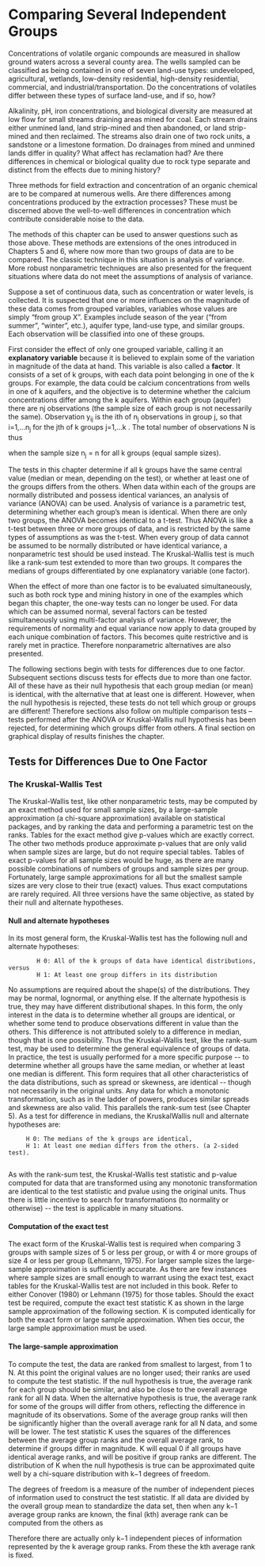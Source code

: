 # Comparing Several Independent Groups   {#ch7}

Concentrations of volatile organic compounds are measured in shallow ground waters across a several county area. The wells sampled can be classified as being contained in one of seven land-use types:  undeveloped, agricultural, wetlands, low-density residential, high-density residential, commercial, and industrial/transportation.  Do the concentrations of volatiles differ between these types of surface land-use, and if so, how?

Alkalinity, pH, iron concentrations, and biological diversity are measured at low flow for small streams draining areas mined for coal.  Each stream drains either unmined land, land strip-mined and then abandoned, or land strip-mined and then reclaimed.  The streams also drain one of two rock units, a sandstone or a limestone formation.  Do drainages from mined and unmined lands differ in quality?  What affect has reclamation had?  Are there differences in chemical or biological quality due to rock type separate and distinct from the effects due to mining history?

Three methods for field extraction and concentration of an organic chemical are to be compared at numerous wells.  Are there differences among concentrations produced by the extraction processes?  These must be discerned above the well-to-well differences in concentration which contribute considerable noise to the data.

The methods of this chapter can be used to answer questions such as those above.  These methods are extensions of the ones introduced in Chapters 5 and 6, where now more than two groups of data are to be compared.  The classic technique in this situation is analysis of variance.  More robust nonparametric techniques are also presented for the frequent situations where data do not meet the assumptions of analysis of variance.

Suppose a set of continuous data, such as concentration or water levels, is collected.  It is suspected that one or more influences on the magnitude of these data comes from grouped variables, variables whose values are simply "from group X".  Examples include season of the year ("from summer", "winter", etc.), aquifer type, land-use type, and similar groups.  Each observation will be classified into one of these groups.

First consider the effect of only one grouped variable, calling it an **explanatory variable** because it is believed to explain some of the variation in magnitude of the data at hand.  This variable is also called a **factor**.  It consists of a set of k groups, with each data point belonging in one of the k groups.  For example, the data could be calcium concentrations from wells in one of k aquifers, and the objective is to determine whether the calcium concentrations differ among the k aquifers.  Within each group (aquifer) there are nj observations (the sample size of each group is not necessarily the same).  Observation y~ij~ is the ith of n~j~ observations in group j, so that i=1,...n~j~ for the jth of k groups j=1,...k .  The total number of observations N is thus 


\begin{equation}
N = \sum_{j=1}^{k} {n_{j}},    \text{which simplifies to N = k*n}\\
\end{equation}

when the sample size n~j~ = n for all k groups (equal sample sizes).

The tests in this chapter determine if all k groups have the same central value (median or mean, depending on the test), or whether at least one of the groups differs from the others.  When data within each of the groups are normally distributed and possess identical variances, an analysis of variance (ANOVA) can be used.  Analysis of variance is a parametric test, determining whether each group's mean is identical.  When there are only two groups, the ANOVA becomes identical to a t-test.  Thus ANOVA is like a t-test between three or more groups of data, and is restricted by the same types of assumptions as was the t-test.  When every group of data cannot be assumed to be normally distributed or have identical variance, a nonparametric test should be used instead.  The Kruskal-Wallis test is much like a rank-sum test extended to more than two groups.  It compares the medians of groups differentiated by one explanatory variable (one factor).

When the effect of more than one factor is to be evaluated simultaneously, such as both rock type and mining history in one of the examples which began this chapter, the one-way tests can no longer be used.  For data which can be assumed normal, several factors can be tested simultaneously using multi-factor analysis of variance.   However, the requirements of normality and equal variance now apply to data grouped by each unique combination of factors.    This becomes quite restrictive and is rarely met in practice.  Therefore nonparametric alternatives are also presented.

The following sections begin with tests for differences due to one factor.  Subsequent sections discuss tests for effects due to more than one factor.   All of these have as their null hypothesis that each group median (or mean) is identical, with the alternative that at least one is different.  However, when the null hypothesis is rejected, these tests do not tell which group or groups are different!  Therefore sections also follow on multiple comparison tests -- tests performed after the ANOVA or Kruskal-Wallis null hypothesis has been rejected, for determining which groups differ from others.  A final section on graphical display of results finishes the chapter.

## Tests for Differences Due to One Factor
### The Kruskal-Wallis Test
The Kruskal-Wallis test, like other nonparametric tests, may be computed by an exact method used for small sample sizes, by a large-sample approximation (a chi-square approximation) available on statistical packages, and by ranking the data and performing a parametric test on the ranks.   Tables for the exact method give p-values which are exactly correct.  The other two methods produce approximate p-values that are only valid when sample sizes are large, but do not require special tables.  Tables of exact p-values for all sample sizes would be huge, as there are many possible combinations of numbers of groups and sample sizes per group.  Fortunately, large sample approximations for all but the smallest sample sizes are very close to their true (exact) values.  Thus exact computations are rarely required. All three versions have the same objective, as stated by their null and alternate hypotheses.

#### Null and alternate hypotheses
In its most general form, the Kruskal-Wallis test has the following null and alternate hypotheses:

            H 0: All of the k groups of data have identical distributions, versus
            H 1: At least one group differs in its distribution

No assumptions are required about the shape(s) of the distributions.  They may be normal, lognormal, or anything else.  If the alternate hypothesis is true, they may have different distributional shapes.  In this form, the only interest in the data is to determine whether all groups are identical, or whether some tend to produce observations different in value than the others.  This difference is not attributed solely to a difference in median, though that is one possibility.  Thus the Kruskal-Wallis test, like the rank-sum test, may be used to determine the general equivalence of groups of data.   
In practice, the test is usually performed for a more specific purpose \-- to determine whether all groups have the same median, or whether at least one median is different.  This form requires that all other characteristics of the data distributions, such as spread or skewness, are identical \-- though not necessarily in the original units.  Any data for which a monotonic transformation, such as in the ladder of powers, produces similar spreads and skewness are also valid.  This parallels the rank-sum test (see Chapter 5).  As a test for difference in medians, the KruskalWallis null and alternate hypotheses are:

         H 0: The medians of the k groups are identical,   
         H 1: At least one median differs from the others. (a 2-sided test).
         
As with the rank-sum test, the Kruskal-Wallis test statistic and p-value computed for data that are transformed using any monotonic transformation are identical to the test statiistic and pvalue using the original units.  Thus there is little incentive to search for transformations (to normality or otherwise) \-- the test is applicable in many situations.

#### Computation of the exact test
The exact form of the Kruskal-Wallis test is required when comparing 3 groups with sample sizes of 5 or less per group, or with 4 or more groups of size 4 or less per group (Lehmann, 1975).  For larger sample sizes the large-sample approximation is sufficiently accurate.  As there are few instances where sample sizes are small enough to warrant using the exact test, exact tables for the Kruskal-Wallis test are not included in this book.  Refer to either Conover (1980) or Lehmann (1975) for those tables. 
Should the exact test be required, compute the exact test statistic K as shown in the large sample approximation of the following section.  K is computed identically for both the exact form or large sample approximation.  When ties occur, the large sample approximation must be used.

#### The large-sample approximation
To compute the test, the data are ranked from smallest to largest, from 1 to N.  At this point the original values are no longer used; their ranks are used to compute the test statistic.  If the null hypothesis is true, the average rank for each group should be similar, and also be close to the overall average rank for all N data.  When the alternative hypothesis is true, the average rank for some of the groups will differ from others, reflecting the difference in magnitude of its observations.  Some of the average group ranks will then be significantly higher than the overall average rank for all N data, and some will be lower.  The test statistic K uses the squares of the differences between the average group ranks and the overall average rank, to determine if groups differ in magnitude.  K will equal 0 if all groups have identical average ranks, and will be positive if group ranks are different.  The distribution of K when the null hypothesis is true can be approximated quite well by a chi-square distribution with k−1 degrees of freedom.

The degrees of freedom is a measure of the number of independent pieces of information used to construct the test statistic.  If all data are divided by the overall group mean to standardize the data set, then when any k−1 average group ranks are known, the final (kth) average rank can be computed from the others as

\begin{equation}
\overline{R}_{k} = \frac{N} {n_{k}} \bullet [1 - \sum_{j=1}^{k-1} \frac{n_{j}} {N} \overline{R}_{j}]
\end{equation}

Therefore there are actually only k−1 independent pieces of information represented by the k average group ranks.  From these the kth average rank is fixed.


